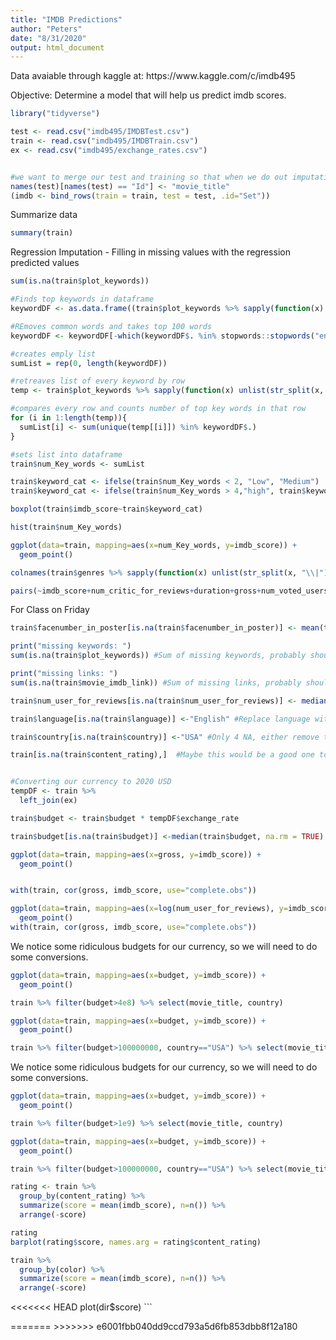 ```yaml
---
title: "IMDB Predictions"
author: "Peters"
date: "8/31/2020"
output: html_document
---
```


Data avaiable through kaggle at: https://www.kaggle.com/c/imdb495

Objective: Determine a model that will help us predict imdb scores.

```r
library("tidyverse")
```

```r
test <- read.csv("imdb495/IMDBTest.csv")
train <- read.csv("imdb495/IMDBTrain.csv")
ex <- read.csv("imdb495/exchange_rates.csv")


#we want to merge our test and training so that when we do out imputations are consistent
names(test)[names(test) == "Id"] <- "movie_title"
(imdb <- bind_rows(train = train, test = test, .id="Set"))
```

Summarize data

```r
summary(train)
```

Regression Imputation - Filling in missing values with the regression predicted values

```r
sum(is.na(train$plot_keywords))

#Finds top keywords in dataframe
keywordDF <- as.data.frame((train$plot_keywords %>% sapply(function(x) unlist(str_split(x, "[\\| ]"))) %>% unlist %>% unname %>% table %>% sort.int(decreasing = TRUE)))

#REmoves common words and takes top 100 words
keywordDF <- keywordDF[-which(keywordDF$. %in% stopwords::stopwords("en")), ] %>% head(100)

#creates emply list
sumList = rep(0, length(keywordDF))

#retreaves list of every keyword by row
temp <- train$plot_keywords %>% sapply(function(x) unlist(str_split(x, "[\\| ]"))) %>% unname

#compares every row and counts number of top key words in that row
for (i in 1:length(temp)){
  sumList[i] <- sum(unique(temp[[i]]) %in% keywordDF$.)
}

#sets list into dataframe
train$num_Key_words <- sumList

train$keyword_cat <- ifelse(train$num_Key_words < 2, "Low", "Medium")
train$keyword_cat <- ifelse(train$num_Key_words > 4,"high", train$keyword_cat)
```

```r
boxplot(train$imdb_score~train$keyword_cat)

hist(train$num_Key_words)

ggplot(data=train, mapping=aes(x=num_Key_words, y=imdb_score)) +
  geom_point()
```


```r
colnames(train$genres %>% sapply(function(x) unlist(str_split(x, "\\|"))) %>% qdapTools::mtabulate())

```




```r
pairs(~imdb_score+num_critic_for_reviews+duration+gross+num_voted_users+num_user_for_reviews+budget+title_year+aspect_ratio, data = train)
```


For Class on Friday

```r
train$facenumber_in_poster[is.na(train$facenumber_in_poster)] <- mean(train$facenumber_in_poster, na.rm = TRUE) #Replace posters with mean

print("missing keywords: ")
sum(is.na(train$plot_keywords)) #Sum of missing keywords, probably shou;d just drop?

print("missing links: ")
sum(is.na(train$movie_imdb_link)) #Sum of missing links, probably should just drop?

train$num_user_for_reviews[is.na(train$num_user_for_reviews)] <- median(train$facenumber_in_poster, na.rm = TRUE) #number of users

train$language[is.na(train$language)] <-"English" #Replace language with english, most of the countries were USA, or english movies if country was NA

train$country[is.na(train$country)] <-"USA" #Only 4 NA, either remove them or replace with USA

train[is.na(train$content_rating),]  #Maybe this would be a good one to  use KNN or K-means? 274 missing values


#Converting our currency to 2020 USD
tempDF <- train %>%
  left_join(ex)

train$budget <- train$budget * tempDF$exchange_rate

train$budget[is.na(train$budget)] <-median(train$budget, na.rm = TRUE)
```

```r
ggplot(data=train, mapping=aes(x=gross, y=imdb_score)) +
  geom_point()


with(train, cor(gross, imdb_score, use="complete.obs"))
```







```r
ggplot(data=train, mapping=aes(x=log(num_user_for_reviews), y=imdb_score, color = content_rating)) +
  geom_point()
with(train, cor(gross, imdb_score, use="complete.obs"))
```




We notice some ridiculous budgets for our currency, so we will need to do some conversions.
```r
ggplot(data=train, mapping=aes(x=budget, y=imdb_score)) +
  geom_point()

train %>% filter(budget>4e8) %>% select(movie_title, country)
```


```r
ggplot(data=train, mapping=aes(x=budget, y=imdb_score)) +
  geom_point()

train %>% filter(budget>100000000, country=="USA") %>% select(movie_title, country)
```


We notice some ridiculous budgets for our currency, so we will need to do some conversions.
```r
ggplot(data=train, mapping=aes(x=budget, y=imdb_score)) +
  geom_point()

train %>% filter(budget>1e9) %>% select(movie_title, country)
```


```r
ggplot(data=train, mapping=aes(x=budget, y=imdb_score)) +
  geom_point()

train %>% filter(budget>100000000, country=="USA") %>% select(movie_title, country)
```

```r
rating <- train %>%
  group_by(content_rating) %>%
  summarize(score = mean(imdb_score), n=n()) %>%
  arrange(-score)

rating
barplot(rating$score, names.arg = rating$content_rating)
```


```r
train %>%
  group_by(color) %>%
  summarize(score = mean(imdb_score), n=n()) %>%
  arrange(-score)

```


<<<<<<< HEAD
plot(dir$score)
```

=======
>>>>>>> e6001fbb040dd9ccd793a5d6fb853dbb8f12a180
